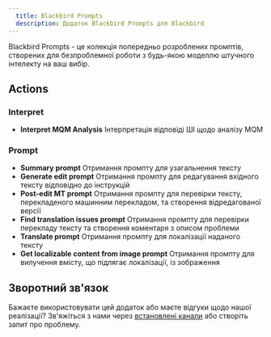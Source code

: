 ```yaml
---
  title: Blackbird Prompts
  description: Додаток Blackbird Prompts для Blackbird
---
```


<LinkCard title="Переглянути на Github" target="_blank" href="https://github.com/bb-io/AIUtilities" icon="github" />

Blackbird Prompts - це колекція попередньо розроблених промптів, створених для безпроблемної роботи з будь-якою моделлю штучного інтелекту на ваш вибір.

## Actions

### Interpret
- **Interpret MQM Analysis** Інтерпретація відповіді ШІ щодо аналізу MQM

### Prompt
- **Summary prompt** Отримання промпту для узагальнення тексту
- **Generate edit prompt** Отримання промпту для редагування вхідного тексту відповідно до інструкцій
- **Post-edit MT prompt** Отримання промпту для перевірки тексту, перекладеного машинним перекладом, та створення відредагованої версії
- **Find translation issues prompt** Отримання промпту для перевірки перекладу тексту та створення коментаря з описом проблеми
- **Translate prompt** Отримання промпту для локалізації наданого тексту
- **Get localizable content from image prompt** Отримання промпту для вилучення вмісту, що підлягає локалізації, із зображення

## Зворотний зв'язок

Бажаєте використовувати цей додаток або маєте відгуки щодо нашої реалізації? Зв'яжіться з нами через [встановлені канали](https://www.blackbird.io/) або створіть запит про проблему.